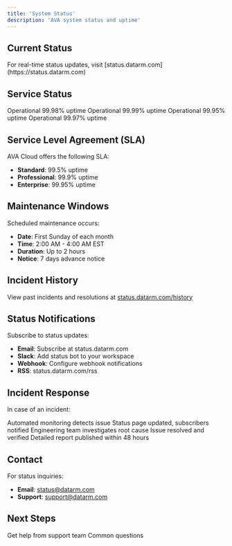 ```yaml
---
title: 'System Status'
description: 'AVA system status and uptime'
---
```


## Current Status

<Info>
  For real-time status updates, visit [status.datarm.com](https://status.datarm.com)
</Info>

## Service Status

<CardGroup cols={2}>
  <Card title="API Services" icon="check-circle">
    Operational
    99.98% uptime
  </Card>
  <Card title="Web Dashboard" icon="check-circle">
    Operational
    99.99% uptime
  </Card>
  <Card title="Data Processing" icon="check-circle">
    Operational
    99.95% uptime
  </Card>
  <Card title="Integrations" icon="check-circle">
    Operational
    99.97% uptime
  </Card>
</CardGroup>

## Service Level Agreement (SLA)

AVA Cloud offers the following SLA:

- **Standard**: 99.5% uptime
- **Professional**: 99.9% uptime
- **Enterprise**: 99.95% uptime

## Maintenance Windows

Scheduled maintenance occurs:
- **Date**: First Sunday of each month
- **Time**: 2:00 AM - 4:00 AM EST
- **Duration**: Up to 2 hours
- **Notice**: 7 days advance notice

## Incident History

View past incidents and resolutions at [status.datarm.com/history](https://status.datarm.com/history)

## Status Notifications

Subscribe to status updates:
- **Email**: Subscribe at status.datarm.com
- **Slack**: Add status bot to your workspace
- **Webhook**: Configure webhook notifications
- **RSS**: status.datarm.com/rss

## Incident Response

In case of an incident:

<Steps>
  <Step title="Detection">
    Automated monitoring detects issue
  </Step>
  <Step title="Notification">
    Status page updated, subscribers notified
  </Step>
  <Step title="Investigation">
    Engineering team investigates root cause
  </Step>
  <Step title="Resolution">
    Issue resolved and verified
  </Step>
  <Step title="Post-Mortem">
    Detailed report published within 48 hours
  </Step>
</Steps>

## Contact

For status inquiries:
- **Email**: status@datarm.com
- **Support**: support@datarm.com

## Next Steps

<CardGroup cols={2}>
  <Card title="Contact Support" icon="envelope" href="/support/contact">
    Get help from support team
  </Card>
  <Card title="FAQ" icon="circle-question" href="/support/faq">
    Common questions
  </Card>
</CardGroup>
